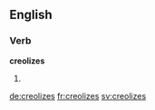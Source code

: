 
==English==

===Verb===
'''creolizes'''

# {{third-person singular of|creolize}}

[[de:creolizes]]
[[fr:creolizes]]
[[sv:creolizes]]